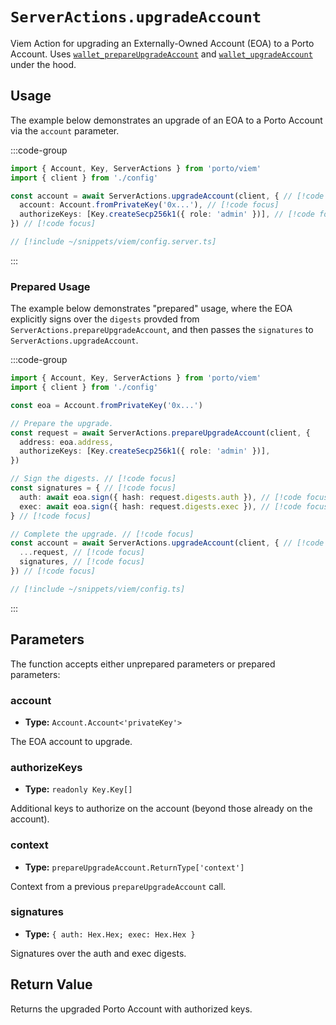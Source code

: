 # `ServerActions.upgradeAccount`

Viem Action for upgrading an Externally-Owned Account (EOA) to a Porto Account. Uses [`wallet_prepareUpgradeAccount`](/rpc-server/wallet_prepareUpgradeAccount) and [`wallet_upgradeAccount`](/rpc-server/wallet_upgradeAccount) under the hood.

## Usage

The example below demonstrates an upgrade of an EOA to a Porto Account
via the `account` parameter.

:::code-group

```ts twoslash [example.ts]
import { Account, Key, ServerActions } from 'porto/viem'
import { client } from './config'

const account = await ServerActions.upgradeAccount(client, { // [!code focus]
  account: Account.fromPrivateKey('0x...'), // [!code focus]
  authorizeKeys: [Key.createSecp256k1({ role: 'admin' })], // [!code focus]
}) // [!code focus]
```

```ts twoslash [config.ts] filename="config.ts"
// [!include ~/snippets/viem/config.server.ts]
```

:::

### Prepared Usage

The example below demonstrates "prepared" usage, where the EOA explicitly
signs over the `digests` provded from `ServerActions.prepareUpgradeAccount`,
and then passes the `signatures` to `ServerActions.upgradeAccount`.

:::code-group

```ts twoslash [example.ts]
import { Account, Key, ServerActions } from 'porto/viem'
import { client } from './config'

const eoa = Account.fromPrivateKey('0x...')

// Prepare the upgrade.
const request = await ServerActions.prepareUpgradeAccount(client, {
  address: eoa.address,
  authorizeKeys: [Key.createSecp256k1({ role: 'admin' })],
})

// Sign the digests. // [!code focus]
const signatures = { // [!code focus]
  auth: await eoa.sign({ hash: request.digests.auth }), // [!code focus]
  exec: await eoa.sign({ hash: request.digests.exec }), // [!code focus]
} // [!code focus]

// Complete the upgrade. // [!code focus]
const account = await ServerActions.upgradeAccount(client, { // [!code focus]
  ...request, // [!code focus]
  signatures, // [!code focus]
}) // [!code focus]
```

```ts twoslash [config.ts] filename="config.ts"
// [!include ~/snippets/viem/config.ts]
```

:::

## Parameters

The function accepts either unprepared parameters or prepared parameters:

### account

- **Type:** `Account.Account<'privateKey'>`

The EOA account to upgrade.

### authorizeKeys

- **Type:** `readonly Key.Key[]`

Additional keys to authorize on the account (beyond those already on the account).

### context

- **Type:** `prepareUpgradeAccount.ReturnType['context']`

Context from a previous `prepareUpgradeAccount` call.

### signatures

- **Type:** `{ auth: Hex.Hex; exec: Hex.Hex }`

Signatures over the auth and exec digests.

## Return Value

Returns the upgraded Porto Account with authorized keys.
